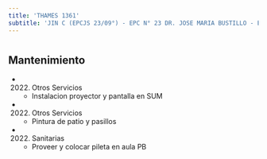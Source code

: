 ```yaml
---
title: 'THAMES 1361'
subtitle: 'JIN C (EPCJS 23/09°) - EPC N° 23 DR. JOSE MARIA BUSTILLO - EPA N° 23 DR. JOSE MARIA BUSTILLO'
---
```


#


## Mantenimiento

*  (2022) Otros Servicios 
    + Instalacion proyector y pantalla en SUM

*  (2022) Otros Servicios 
    + Pintura de patio y pasillos

*  (2022) Sanitarias 
    + Proveer y colocar pileta en aula PB



